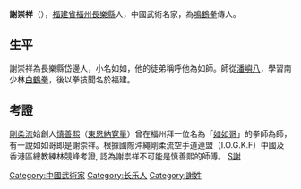 {{blpsource|time=2010-08-19T09:03:36+00:00}}
'''謝崇祥'''（{{bd|1852年||1930年||}}），[[福建省|福建省]][[福州市|福州]][[长乐区|長樂縣]]人，中國武術名家，為[[鳴鶴拳|鳴鶴拳]]傳人。
==生平==
謝崇祥為長樂縣岱邊人，小名如如，他的徒弟稱呼他為如師。師從[[潘嶼八|潘嶼八]]，學習南少林[[白鶴拳|白鶴拳]]，後以拳技聞名於福建。

==考證==
[[剛柔流|剛柔流]]始創人[[慎善熙|慎善熙]]（[[東恩納寛量|東恩納寛量]]）曾在福州拜一位名為「[[如如哥|如如哥]]」的拳師為師，有一說如如哥即是謝崇祥。根據國際沖繩剛柔流空手道連盟（I.O.G.K.F）中國及香港區總教練林競峰考證, 認為謝祟祥不可能是慎善熙的師傅。
[[category:近現代武術家|S謝]]
[[Category:中國武術家|Category:中國武術家]]
[[Category:长乐人|Category:长乐人]]
[[Category:謝姓|Category:謝姓]]